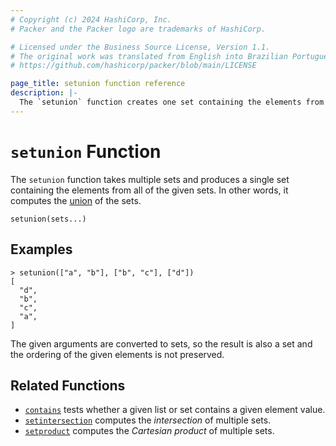 ```yaml
---
# Copyright (c) 2024 HashiCorp, Inc.
# Packer and the Packer logo are trademarks of HashiCorp.

# Licensed under the Business Source License, Version 1.1.
# The original work was translated from English into Brazilian Portuguese.
# https://github.com/hashicorp/packer/blob/main/LICENSE

page_title: setunion function reference
description: |-
  The `setunion` function creates one set containing the elements from multiple given sets. Learn how to use the `setunion` function in Packer templates.
---
```


# `setunion` Function

The `setunion` function takes multiple sets and produces a single set
containing the elements from all of the given sets. In other words, it
computes the [union](<https://en.wikipedia.org/wiki/Union_(set_theory)>) of
the sets.

```hcl
setunion(sets...)
```

## Examples

```shell-session
> setunion(["a", "b"], ["b", "c"], ["d"])
[
  "d",
  "b",
  "c",
  "a",
]
```

The given arguments are converted to sets, so the result is also a set and
the ordering of the given elements is not preserved.

## Related Functions

- [`contains`](/packer/docs/templates/hcl_templates/functions/collection/contains) tests whether a given list or set contains
  a given element value.
- [`setintersection`](/packer/docs/templates/hcl_templates/functions/collection/setintersection) computes the _intersection_ of
  multiple sets.
- [`setproduct`](/packer/docs/templates/hcl_templates/functions/collection/setproduct) computes the _Cartesian product_ of multiple
  sets.
